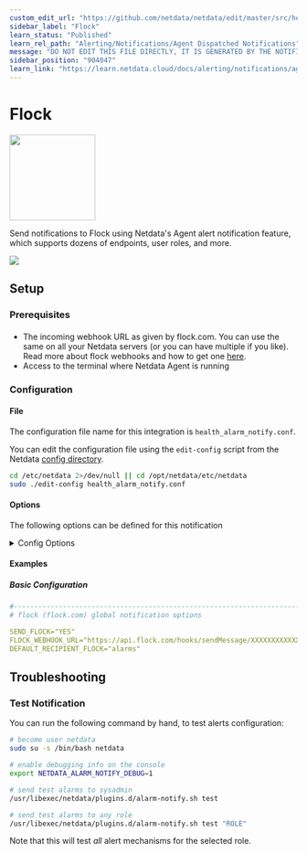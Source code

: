 ```yaml
---
custom_edit_url: "https://github.com/netdata/netdata/edit/master/src/health/notifications/flock/metadata.yaml"
sidebar_label: "Flock"
learn_status: "Published"
learn_rel_path: "Alerting/Notifications/Agent Dispatched Notifications"
message: "DO NOT EDIT THIS FILE DIRECTLY, IT IS GENERATED BY THE NOTIFICATION'S metadata.yaml FILE"
sidebar_position: "904047"
learn_link: "https://learn.netdata.cloud/docs/alerting/notifications/agent-dispatched-notifications/flock"
---
```



# Flock


<img src="https://netdata.cloud/img/flock.png" width="150"/>


Send notifications to Flock using Netdata's Agent alert notification feature, which supports dozens of endpoints, user roles, and more.



<img src="https://img.shields.io/badge/maintained%20by-Netdata-%2300ab44" />

## Setup

### Prerequisites

#### 

- The incoming webhook URL as given by flock.com. You can use the same on all your Netdata servers (or you can have multiple if you like). Read more about flock webhooks and how to get one [here](https://admin.flock.com/webhooks).
- Access to the terminal where Netdata Agent is running



### Configuration

#### File

The configuration file name for this integration is `health_alarm_notify.conf`.


You can edit the configuration file using the `edit-config` script from the
Netdata [config directory](/docs/configuring/configuration#the-netdata-config-directory).

```bash
cd /etc/netdata 2>/dev/null || cd /opt/netdata/etc/netdata
sudo ./edit-config health_alarm_notify.conf
```
#### Options

The following options can be defined for this notification

<details><summary>Config Options</summary>

| Name | Description | Default | Required |
|:----|:-----------|:-------|:--------:|
| SEND_FLOCK | Set `SEND_FLOCK` to YES | YES | yes |
| FLOCK_WEBHOOK_URL | set `FLOCK_WEBHOOK_URL` to your webhook URL. |  | yes |
| DEFAULT_RECIPIENT_FLOCK | Set `DEFAULT_RECIPIENT_FLOCK` to  the Flock channel you want the alert notifications to be sent to. All roles will default to this variable if left unconfigured. |  | yes |

##### DEFAULT_RECIPIENT_FLOCK

You can have different channels per role, by editing DEFAULT_RECIPIENT_FLOCK with the channel you want, in the following entries at the bottom of the same file:
```conf
role_recipients_flock[sysadmin]="systems"
role_recipients_flock[domainadmin]="domains"
role_recipients_flock[dba]="databases systems"
role_recipients_flock[webmaster]="marketing development"
role_recipients_flock[proxyadmin]="proxy-admin"
role_recipients_flock[sitemgr]="sites"
```


</details>

#### Examples

##### Basic Configuration



```yaml
#------------------------------------------------------------------------------
# flock (flock.com) global notification options

SEND_FLOCK="YES"
FLOCK_WEBHOOK_URL="https://api.flock.com/hooks/sendMessage/XXXXXXXXXXXXXXXXXXXXXXXXXXXXXXX"
DEFAULT_RECIPIENT_FLOCK="alarms"

```


## Troubleshooting

### Test Notification

You can run the following command by hand, to test alerts configuration:

```bash
# become user netdata
sudo su -s /bin/bash netdata

# enable debugging info on the console
export NETDATA_ALARM_NOTIFY_DEBUG=1

# send test alarms to sysadmin
/usr/libexec/netdata/plugins.d/alarm-notify.sh test

# send test alarms to any role
/usr/libexec/netdata/plugins.d/alarm-notify.sh test "ROLE"
```

Note that this will test _all_ alert mechanisms for the selected role.


